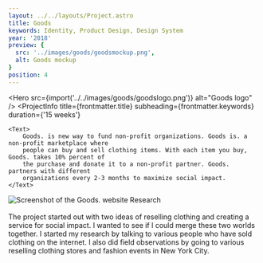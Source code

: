 ```yaml
---
layout: ../../layouts/Project.astro
title: Goods
keywords: Identity, Product Design, Design System
year: '2018'
preview: {
  src: '../images/goods/goodsmockup.png',
  alt: Goods mockup
}
position: 4
---
```




<Hero src={import('../../images/goods/goodslogo.png')} alt="Goods logo" />
<ProjectInfo
    title={frontmatter.title}
    subheading={frontmatter.keywords}
    duration={'15 weeks'}
>
    <Text>
        Goods. is new way to fund non-profit organizations. Goods is. a non-profit marketplace where
        people can buy and sell clothing items. With each item you buy, Goods. takes 10% percent of
        the purchase and donate it to a non-profit partner. Goods. partners with different
        organizations every 2-3 months to maximize social impact.
    </Text>
</ProjectInfo>
<Img
    src={import('../../images/goods/goodsfull.png')}
    alt="Screenshot of the Goods. website"
    lazy={false}
/>
<Carousel
    uniqueTitle={'process'}
    images={[
        { src: import('../../images/goods/me.png'), alt: 'Me' },
        { src: import('../../images/goods/postits.png'), alt: 'Postits' },
        { src: import('../../images/goods/field.png'), alt: 'In the field.' },
    ]}
/>
<Text>
    Research
    <br />
    <br />
    The project started out with two ideas of reselling clothing and creating a service for social impact.
    I wanted to see if I could merge these two worlds together. I started my research by talking to various
    people who have sold clothing on the internet. I also did field observations by going to various
    reselling clothing stores and fashion events in New York City.
</Text>
